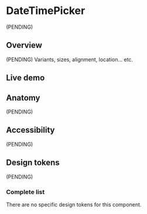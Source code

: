 


<Meta title="Components/DateTimePicker" />

# DateTimePicker

(PENDING)

## Overview

(PENDING) Variants, sizes, alignment, location... etc.

## Live demo

<LiveDemo
  story={Stories.Example}
  urlHtml="https://devoinc.github.io/genesys-styles/?path=/docs/components-tabs--docs"
  urlReact="https://devoinc.github.io/genesys-ui/?path=/docs/components-datetime-datetimepicker--docs"
/>

## Anatomy

(PENDING)

## Accessibility

(PENDING)

## Design tokens

(PENDING)

### Complete list

There are no specific design tokens for this component.

